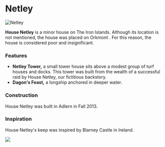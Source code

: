 

# Netley

<Image
  src="https://cdn.sanity.io/images/1as7cn02/production/66159ed8d7bebc659403551dc23c5f989b11fe90-1280x720.png?w=976&h=350&fit=crop&crop=center&auto=format"
  alt="Netley"
  width={976}
  height={350}
/>

<ProjectDetails
  floatRight
  region="Iron Islands"
  house="House Netley"
  type="Tower"
  status="Completed"
  warp="/warp netley"
  projectLead="Adlern"
  dateStarted="October 12, 2013"
  dateCompleted="October 12, 2013"
/>

**House Netley** is a minor house on The Iron Islands. Although its location is not mentioned, the house was placed on Orkmont . For this reason, the house is considered poor and insignificant.

### Features

- **Netley Tower,** a small tower house sits above a modest group of turf houses and docks. This tower was built from the wealth of a successful raid by House Netley, our fictitious backstory.
- **Dagon's Feast,** a longship anchored in deeper water.

### Construction

House Netley was built in Adlern in Fall 2013.

### Inspiration

House Netley's keep was inspired by Blarney Castle in Ireland.

![](https://cdn.sanity.io/images/1as7cn02/production/3ecc621ebcde2e2cb2343c5cd10cc278374b2a74-2816x2112.jpg)
